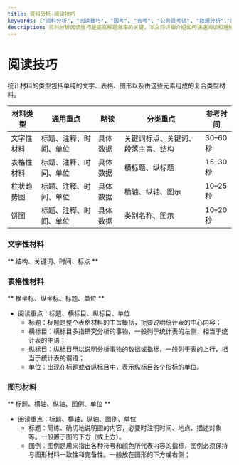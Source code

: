 ```yaml
---
title: 资料分析-阅读技巧
keywords: ["资料分析", "阅读技巧", "国考", "省考", "公务员考试", "数据分析","阅读技巧"]
description: 资料分析阅读技巧是提高解题效率的关键，本文将详细介绍如何快速阅读和理解资料分析材料，帮助考生掌握相关知识，提高考试能力。
---
```



# 阅读技巧

统计材料的类型包括单纯的文字、表格、图形以及由这些元素组成的复合类型材料。

| **材料类型**         | **通用重点**      | **略读** | **分类重点**            | **参考时间** |
|------------------|---------------|--------|-----------------------|------------|
| 文字性材料          | 标题、注释、时间、单位 | 具体数据    | 关键词标点、关键词、段落主旨、结构 | 30–60 秒     |
| 表格性材料          |     标题、注释、时间、单位          |   具体数据  | 横标题、纵标题             | 15–30 秒     |
| 柱状趋势图          | 标题、注释、时间、单位           |    具体数据    | 横轴、纵轴、图示           | 10–25 秒     |
| 饼图               | 标题、注释、时间、单位           |   具体数据     | 类别名称、图示             | 10–20 秒     |


### 文字性材料
** 结构、关键词、时间、标点 **

### 表格性材料
** 横坐标、纵坐标、标题、单位 **
- 阅读重点：标题、横标目、纵标目、单位
  - 标题：标题是整个表格材料的主旨概括，扼要说明统计表的中心内容；
  - 横标目：横标目多指研究分析的事物，一般列于统计表的左侧，相当于统计表的主语；
  - 纵标目：纵标目用以说明分析事物的数据或指标，一般列于表的上行，相当于统计表的谓语；
  - 单位：出现在标题或者纵标目中，表示纵标目各个指标的单位。

### 图形材料
** 标题、横轴、纵轴、图例、单位 **
- 阅读重点：标题、横轴、纵轴、图例、单位
  - 标题：简练、确切地说明图的内容，必要时注明时间、地点、描述对象等。一般置于图的下方（或上方）。
  - 图例：图例是用来指出各种符号和颜色所代表内容的指标，图例必须保持与图形材料一致性和完备性。一般放在图形的下方或右侧；
